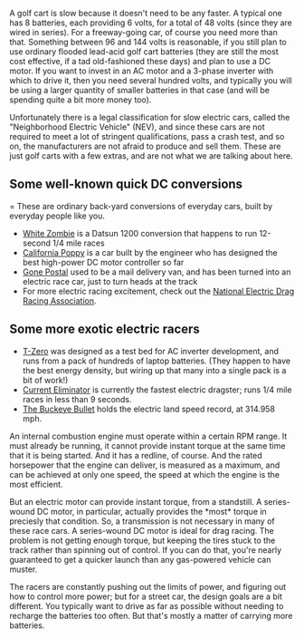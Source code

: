 A golf cart is slow because it doesn't need to be any faster.  A typical one has 8 batteries, each providing 6 volts, for a total of 48 volts (since they are wired in series).  For a freeway-going car, of course you need more than that.  Something between 96 and 144 volts is reasonable, if you still plan to use ordinary flooded lead-acid golf cart batteries (they are still the most cost effective, if a tad old-fashioned these days) and plan to use a DC motor.  If you want to invest in an AC motor and a 3-phase inverter with which to drive it, then you need several hundred volts, and typically you will be using a larger quantity of smaller batteries in that case (and will be spending quite a bit more money too).

Unfortunately there is a legal classification for slow electric cars, called the "Neighborhood Electric Vehicle" (NEV), and since these cars are not required to meet a lot of stringent qualifications, pass a crash test, and so on, the manufacturers are not afraid to produce and sell them.  These are just golf carts with a few extras, and are not what we are talking about here.

==Some well-known quick DC conversions===
These are ordinary back-yard conversions of everyday cars, built by everyday people like you.
*[http://www.plasmaboyracing.com/whitezombie.php White Zombie] is a Datsun 1200 conversion that happens to run 12-second 1/4 mile races
*[http://www.austinev.org/evalbum/293.html California Poppy] is a car built by the engineer who has designed the best high-power DC motor controller so far
*[http://www.suckamps.com/index.php?page=projects Gone Postal] used to be a mail delivery van, and has been turned into an electric race car, just to turn heads at the track
*For more electric racing excitement, check out the [http://www.nedra.com/ National Electric Drag Racing Association].

==Some more exotic electric racers==
*[http://www.acpropulsion.com/tzero_pages/tzero_home.htm T-Zero] was designed as a test bed for AC inverter development, and runs from a pack of hundreds of laptop batteries.  (They happen to have the best energy density, but wiring up that many into a single pack is a bit of work!)
*[http://www.wurts.net/ElectrifiedMotorSports/ Current Eliminator] is currently the fastest electric dragster; runs 1/4 mile races in less than 9 seconds.
*[http://www.speedace.info/osu_buckeye_bullet.htm The Buckeye Bullet] holds the electric land speed record, at 314.958 mph.

An internal combustion engine must operate within a certain RPM range.  It must already be running, it cannot provide instant torque at the same time that it is being started.  And it has a redline, of course.  And the rated horsepower that the engine can deliver, is measured as a maximum, and can be achieved at only one speed, the speed at which the engine is the most efficient.

But an electric motor can provide instant torque, from a standstill.  A series-wound DC motor, in particular, actually provides the *most* torque in preciesly that condition.  So, a transmission is not necessary in many of these race cars.  A series-wound DC motor is ideal for drag racing.  The problem is not getting enough torque, but keeping the tires stuck to the track rather than spinning out of control.  If you can do that, you're nearly guaranteed to get a quicker launch than any gas-powered vehicle can muster.

The racers are constantly pushing out the limits of power, and figuring out how to control more power; but for a street car, the design goals are a bit different.  You typically want to drive as far as possible without needing to recharge the batteries too often.  But that's mostly a matter of carrying more batteries.